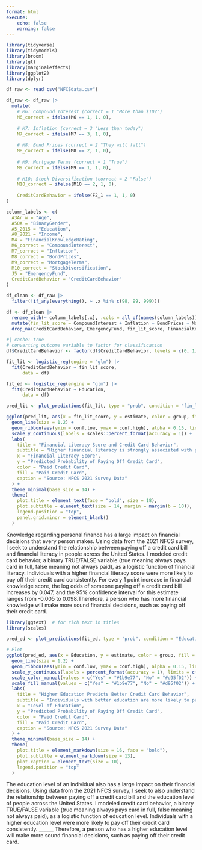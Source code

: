 ```yaml
---
format: html
execute:
    echo: false
    warning: false
---
```


```r
library(tidyverse)
library(tidymodels)
library(broom)
library(gt)
library(marginaleffects)
library(ggplot2)
library(dplyr)

df_raw <- read_csv("NFCSdata.csv")

df_raw <- df_raw |>
  mutate(
    # M6: Compound Interest (correct = 1 "More than $102")
    M6_correct = ifelse(M6 == 1, 1, 0),
    
    # M7: Inflation (correct = 3 "Less than today") 
    M7_correct = ifelse(M7 == 3, 1, 0),
    
    # M8: Bond Prices (correct = 2 "They will fall")
    M8_correct = ifelse(M8 == 2, 1, 0),
    
    # M9: Mortgage Terms (correct = 1 "True")
    M9_correct = ifelse(M9 == 1, 1, 0),
    
    # M10: Stock Diversification (correct = 2 "False")
    M10_correct = ifelse(M10 == 2, 1, 0),
    
    CreditCardBehavior = ifelse(F2_1 == 1, 1, 0)
)

column_labels <- c(
  A3Ar_w = "Age",
  A50A = "BinaryGender",
  A5_2015 = "Education",
  A8_2021 = "Income",
  M4 = "FinancialKnowledgeRating",
  M6_correct = "CompoundInterest",
  M7_correct = "Inflation",
  M8_correct = "BondPrices",
  M9_correct = "MortgageTerms",
  M10_correct = "StockDiversification",
  J5 = "EmergencyFund",
  CreditCardBehavior = "CreditCardBehavior"
)

df_clean <- df_raw |>
  filter(!if_any(everything(), ~ .x %in% c(98, 99, 999)))

df <- df_clean |>
  rename_with(~ column_labels[.x], .cols = all_of(names(column_labels))) |>
  mutate(fin_lit_score = CompoundInterest + Inflation + BondPrices + MortgageTerms + StockDiversification) |>
  drop_na(CreditCardBehavior, EmergencyFund, fin_lit_score, FinancialKnowledgeRating, Age, BinaryGender, Income, Education)
```


```r
#| cache: true
# converting outcome variable to factor for classification
df$CreditCardBehavior <- factor(df$CreditCardBehavior, levels = c(0, 1), labels = c("No", "Yes"))

fit_lit <- logistic_reg(engine = "glm") |>
  fit(CreditCardBehavior ~ fin_lit_score, 
      data = df)

fit_ed <- logistic_reg(engine = "glm") |>
  fit(CreditCardBehavior ~ Education, 
      data = df)
```

```r
pred_lit <- plot_predictions(fit_lit, type = "prob", condition = "fin_lit_score", draw = FALSE)

ggplot(pred_lit, aes(x = fin_lit_score, y = estimate, color = group, fill = group)) +
  geom_line(size = 1.2) +
  geom_ribbon(aes(ymin = conf.low, ymax = conf.high), alpha = 0.15, linetype = 0) +
  scale_y_continuous(labels = scales::percent_format(accuracy = 1)) +
  labs(
    title = "Financial Literacy Score and Credit Card Behavior",
    subtitle = "Higher financial literacy is strongly associated with paying off credit cards",
    x = "Financial Literacy Score",
    y = "Predicted Probability of Paying Off Credit Card",
    color = "Paid Credit Card",
    fill = "Paid Credit Card",
    caption = "Source: NFCS 2021 Survey Data"
  ) +
  theme_minimal(base_size = 14) +
  theme(
    plot.title = element_text(face = "bold", size = 18),
    plot.subtitle = element_text(size = 14, margin = margin(b = 10)),
    legend.position = "top",
    panel.grid.minor = element_blank()
  )
```

Knowledge regarding personal finance has a large impact on financial decisions that every person makes. Using data from the 2021 NFCS survey, I seek to understand the relationship between paying off a credit card bill and financial literacy in people across the United States. I modeled credit card behavior, a binary TRUE/FALSE variable (true meaning always pays card in full, false meaning not always paid), as a logistic function of financial literacy. Individuals with a higher financial literacy score were more likely to pay off their credit card consistently. For every 1 point increase in financial knowledge score, the log odds of someone paying off a credit card bill increases by 0.047, and the 95% confidence interval for this estimate ranges from -0.005 to 0.098.Therefore, a person who has more financial knowledge will make more sound financial decisions, such as paying off their credit card.

```r
library(ggtext)  # for rich text in titles
library(scales)

pred_ed <- plot_predictions(fit_ed, type = "prob", condition = "Education", draw = FALSE)

# Plot
ggplot(pred_ed, aes(x = Education, y = estimate, color = group, fill = group)) +
  geom_line(size = 1.2) +
  geom_ribbon(aes(ymin = conf.low, ymax = conf.high), alpha = 0.15, linetype = 0) +
  scale_y_continuous(labels = percent_format(accuracy = 1), limits = c(0, 1)) +
  scale_color_manual(values = c("Yes" = "#1b9e77", "No" = "#d95f02")) +
  scale_fill_manual(values = c("Yes" = "#1b9e77", "No" = "#d95f02")) +
  labs(
    title = "Higher Education Predicts Better Credit Card Behavior",
    subtitle = "Individuals with better education are more likely to pay off credit cards",
    x = "Level of Education",
    y = "Predicted Probability of Paying Off Credit Card",
    color = "Paid Credit Card",
    fill = "Paid Credit Card",
    caption = "Source: NFCS 2021 Survey Data"
  ) +
  theme_minimal(base_size = 14) +
  theme(
    plot.title = element_markdown(size = 16, face = "bold"),
    plot.subtitle = element_markdown(size = 13),
    plot.caption = element_text(size = 10),
    legend.position = "top"
  )
```

The education level of an individual also has a large impact on their financial decisions. Using data from the 2021 NFCS survey, I seek to also understand the relationship between paying off a credit card bill and the education level of people across the United States. I modeled credit card behavior, a binary TRUE/FALSE variable (true meaning always pays card in full, false meaning not always paid), as a logistic function of education level. Individuals with a higher education level were more likely to pay off their credit card consistently. ______ Therefore, a person who has a higher education level will make more sound financial decisions, such as paying off their credit card.

